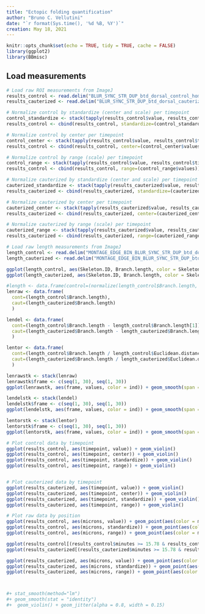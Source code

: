 ```yaml
---
title: "Ectopic folding quantification"
author: "Bruno C. Vellutini"
date: "`r format(Sys.time(), '%d %B, %Y')`"
creation: May 18, 2021
---
```


```r
knitr::opts_chunk$set(echo = TRUE, tidy = TRUE, cache = FALSE)
library(ggplot2)
library(BBmisc)
```


## Load measurements

```r
# Load raw ROI measurements from ImageJ
results_control <- read.delim("BLUR_SYNC_STR_DUP_btd_dorsal_control_homozygous_2021-04-22_E2_equator.txt")
results_cauterized <- read.delim("BLUR_SYNC_STR_DUP_btd_dorsal_cauterized_homozygous_2021-02-16_E2_equator.txt")

# Normalize control by standardize (center and scale) per timepoint
control_standardize <- stack(tapply(results_control$value, results_control$timepoint, normalize, method = "standardize"))
results_control <- cbind(results_control, standardize=(control_standardize$values))

# Normalize control by center per timepoint
control_center <- stack(tapply(results_control$value, results_control$timepoint, normalize, method = "center"))
results_control <- cbind(results_control, center=(control_center$values))

# Normalize control by range (scale) per timepoint
control_range <- stack(tapply(results_control$value, results_control$timepoint, normalize, method = "range"))
results_control <- cbind(results_control, range=(control_range$values))

# Normalize cauterized by standardize (center and scale) per timepoint
cauterized_standardize <- stack(tapply(results_cauterized$value, results_cauterized$timepoint, normalize, method = "standardize"))
results_cauterized <- cbind(results_cauterized, standardize=(cauterized_standardize$values))

# Normalize cauterized by center per timepoint
cauterized_center <- stack(tapply(results_cauterized$value, results_cauterized$timepoint, normalize, method = "center"))
results_cauterized <- cbind(results_cauterized, center=(cauterized_center$values))

# Normalize cauterized by range (scale) per timepoint
cauterized_range <- stack(tapply(results_cauterized$value, results_cauterized$timepoint, normalize, method = "range"))
results_cauterized <- cbind(results_cauterized, range=(cauterized_range$values))
```

```r
# Load raw length measurements from ImageJ
length_control <- read.delim("MONTAGE_EDGE_BIN_BLUR_SYNC_STR_DUP_btd_dorsal_control_homozygous_2021-04-22_E2_equator.txt")
length_cauterized <- read.delim("MONTAGE_EDGE_BIN_BLUR_SYNC_STR_DUP_btd_dorsal_cauterized_homozygous_2021-02-16_E2_equator.txt")

ggplot(length_control, aes(Skeleton.ID, Branch.length, color = Skeleton.ID)) + geom_point()
ggplot(length_cauterized, aes(Skeleton.ID, Branch.length, color = Skeleton.ID)) + geom_point()

#length <- data.frame(control=(normalize(length_control$Branch.length, method = "range")), cauterized=(normalize(length_cauterized$Branch.length, method = "range")))
lenraw <- data.frame(
  cont=(length_control$Branch.length),
  caut=(length_cauterized$Branch.length)
  )

lendel <- data.frame(
  cont=(length_control$Branch.length - length_control$Branch.length[1]),
  caut=(length_cauterized$Branch.length - length_cauterized$Branch.length[1])
  )

lentor <- data.frame(
  cont=(length_control$Branch.length / length_control$Euclidean.distance),
  caut=(length_cauterized$Branch.length / length_cauterized$Euclidean.distance)
  )

lenrawstk <- stack(lenraw)
lenrawstk$frame <- c(seq(1, 30), seq(1, 30))
ggplot(lenrawstk, aes(frame, values, color = ind)) + geom_smooth(span = 0.2)

lendelstk <- stack(lendel)
lendelstk$frame <- c(seq(1, 30), seq(1, 30))
ggplot(lendelstk, aes(frame, values, color = ind)) + geom_smooth(span = 0.2)

lentorstk <- stack(lentor)
lentorstk$frame <- c(seq(1, 30), seq(1, 30))
ggplot(lentorstk, aes(frame, values, color = ind)) + geom_smooth(span = 0.2)


```

```r
# Plot control data by timepoint
ggplot(results_control, aes(timepoint, value)) + geom_violin()
ggplot(results_control, aes(timepoint, center)) + geom_violin()
ggplot(results_control, aes(timepoint, standardize)) + geom_violin()
ggplot(results_control, aes(timepoint, range)) + geom_violin()


# Plot cauterized data by timepoint
ggplot(results_cauterized, aes(timepoint, value)) + geom_violin()
ggplot(results_cauterized, aes(timepoint, center)) + geom_violin()
ggplot(results_cauterized, aes(timepoint, standardize)) + geom_violin()
ggplot(results_cauterized, aes(timepoint, range)) + geom_violin()

# Plot raw data by position
ggplot(results_control, aes(microns, value)) + geom_point(aes(color = minutes))
ggplot(results_control, aes(microns, standardize)) + geom_point(aes(color = minutes))
ggplot(results_control, aes(microns, range)) + geom_point(aes(color = minutes))

ggplot(results_control[(results_control$minutes >= 15.78 & results_control$minutes <= 65.75), ], aes(microns, range)) + geom_smooth()
ggplot(results_cauterized[(results_cauterized$minutes >= 15.78 & results_cauterized$minutes <= 65.75), ], aes(microns, range)) + geom_smooth()

ggplot(results_cauterized, aes(microns, value)) + geom_point(aes(color = minutes))
ggplot(results_cauterized, aes(microns, standardize)) + geom_point(aes(color = minutes))
ggplot(results_cauterized, aes(microns, range)) + geom_point(aes(color = minutes))



#+ stat_smooth(method="lm")
#+ geom_smooth(stat = "identity")
#+  geom_violin() + geom_jitter(alpha = 0.8, width = 0.15)
```